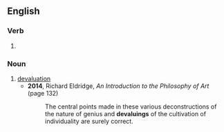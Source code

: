 ==English==

===Verb===
{{head|en|verb form}}

# {{present participle of|en|devalue|nocat=1}}

===Noun===
{{en-noun|~}}

# [[devaluation]]
#* '''2014''', Richard Eldridge, ''An Introduction to the Philosophy of Art'' (page 132)
#*: The central points made in these various deconstructions of the nature of genius and '''devaluings''' of the cultivation of individuality are surely correct.